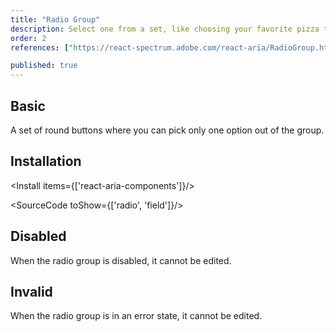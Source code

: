 ```yaml
---
title: "Radio Group"
description: Select one from a set, like choosing your favorite pizza topping; only one can win, ensuring clear choices.
order: 2
references: ["https://react-spectrum.adobe.com/react-aria/RadioGroup.html#props"]

published: true
---
```


## Basic
A set of round buttons where you can pick only one option out of the group.
<How toUse="forms/radio-group-demo" />

## Installation

<Install items={['react-aria-components']}/>

<SourceCode toShow={['radio', 'field']}/>


## Disabled
When the radio group is disabled, it cannot be edited.
<How toUse="forms/radio-group-disabled-demo" />

## Invalid
When the radio group is in an error state, it cannot be edited.
<How toUse="forms/radio-group-invalid-demo" />
